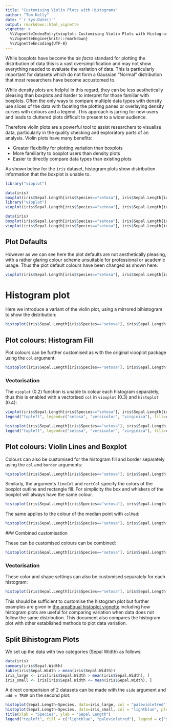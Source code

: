 ```yaml
---
title: "Customising Violin Plots with Histograms"
author: "Tom Kelly"
date: "`r Sys.Date()`"
output: rmarkdown::html_vignette
vignette: >
  %\VignetteIndexEntry{vioplot: Customising Violin Plots with Histograms}
  %\VignetteEngine{knitr::rmarkdown}
  %\VignetteEncoding{UTF-8}
---
```


While boxplots have become the _de facto_ standard for plotting the distribution of data this is a vast oversimplification and may not show everything needed to evaluate the variation of data. This is particularly important for datasets which do not form a Gaussian "Normal" distribution that most researchers have become accustomed to.

While density plots are helpful in this regard, they can be less aesthetically pleasing than boxplots and harder to interpret for those familiar with boxplots. Often the only ways to compare multiple data types with density use slices of the data with faceting the plotting panes or overlaying density curves with colours and a legend. This approach is jarring for new users and leads to cluttered plots difficult to present to a wider audience.

Therefore violin plots are a powerful tool to assist researchers to visualise data, particularly in the quality checking and exploratory parts of an analysis. Violin plots have many benefits:

- Greater flexibility for plotting variation than boxplots
- More familiarity to boxplot users than density plots
- Easier to directly compare data types than existing plots

As shown below for the `iris` dataset, histogram plots show distribution information that the boxplot is unable to.

```r
library("vioplot")
```

```r
data(iris)
boxplot(iris$Sepal.Length[iris$Species=="setosa"], iris$Sepal.Length[iris$Species=="versicolor"], iris$Sepal.Length[iris$Species=="virginica"], names=c("setosa", "versicolor", "virginica"))
library("vioplot")
vioplot(iris$Sepal.Length[iris$Species=="setosa"], iris$Sepal.Length[iris$Species=="versicolor"], iris$Sepal.Length[iris$Species=="virginica"], names=c("setosa", "versicolor", "virginica"))
```

```r
data(iris)
boxplot(iris$Sepal.Length[iris$Species=="setosa"], iris$Sepal.Length[iris$Species=="versicolor"], iris$Sepal.Length[iris$Species=="virginica"], names=c("setosa", "versicolor", "virginica"), main = "Sepal Length")
vioplot(iris$Sepal.Length[iris$Species=="setosa"], iris$Sepal.Length[iris$Species=="versicolor"], iris$Sepal.Length[iris$Species=="virginica"], names=c("setosa", "versicolor", "virginica"), main = "Sepal Length", col="magenta")
```

## Plot Defaults

However as we can see here the plot defaults are not aesthetically pleasing, with a rather glaring colour scheme unsuitable for professional or academic usage. Thus the plot default colours have been changed as shown here:

```r
vioplot(iris$Sepal.Length[iris$Species=="setosa"], iris$Sepal.Length[iris$Species=="versicolor"], iris$Sepal.Length[iris$Species=="virginica"], names=c("setosa", "versicolor", "virginica"), main = "Sepal Length")
```

# Histogram plot

Here we introduce a variant of the violin plot, using a mirrored bihistogram to show the distribution:

```r
histoplot(iris$Sepal.Length[iris$Species=="setosa"], iris$Sepal.Length[iris$Species=="versicolor"], iris$Sepal.Length[iris$Species=="virginica"], names=c("setosa", "versicolor", "virginica"), main = "Sepal Length")
```

## Plot colours: Histogram Fill

Plot colours can be further customised as with the original viooplot package using the `col` argument:

```r
histoplot(iris$Sepal.Length[iris$Species=="setosa"], iris$Sepal.Length[iris$Species=="versicolor"], iris$Sepal.Length[iris$Species=="virginica"], names=c("setosa", "versicolor", "virginica"), main = "Sepal Length", col="lightblue")
```

### Vectorisation

The `vioplot` (0.2) function is unable to colour each histogram separately, thus this is enabled with a vectorised `col` in `viooplot` (0.3) and `histoplot` (0.4):

```r
vioplot(iris$Sepal.Length[iris$Species=="setosa"], iris$Sepal.Length[iris$Species=="versicolor"], iris$Sepal.Length[iris$Species=="virginica"], names=c("setosa", "versicolor", "virginica"), main = "Sepal Length", col=c("lightgreen", "lightblue", "palevioletred"))
legend("topleft", legend=c("setosa", "versicolor", "virginica"), fill=c("lightgreen", "lightblue", "palevioletred"), cex = 0.5)
```

```r
histoplot(iris$Sepal.Length[iris$Species=="setosa"], iris$Sepal.Length[iris$Species=="versicolor"], iris$Sepal.Length[iris$Species=="virginica"], names=c("setosa", "versicolor", "virginica"), main = "Sepal Length", col=c("lightgreen", "lightblue", "palevioletred"))
legend("topleft", legend=c("setosa", "versicolor", "virginica"), fill=c("lightgreen", "lightblue", "palevioletred"), cex = 0.5)
```


## Plot colours: Violin Lines and Boxplot

Colours can also be customised for the histogram fill and border separately using the `col` and `border` arguments:

```r
histoplot(iris$Sepal.Length[iris$Species=="setosa"], iris$Sepal.Length[iris$Species=="versicolor"], iris$Sepal.Length[iris$Species=="virginica"], names=c("setosa", "versicolor", "virginica"), main = "Sepal Length", col="lightblue", border="royalblue")
```

Similarly, the arguments `lineCol` and `rectCol` specify the colors of the boxplot outline and rectangle fill. For simplicity the box and whiskers of the boxplot will always have the same colour.

```r
histoplot(iris$Sepal.Length[iris$Species=="setosa"], iris$Sepal.Length[iris$Species=="versicolor"], iris$Sepal.Length[iris$Species=="virginica"], names=c("setosa", "versicolor", "virginica"), main = "Sepal Length", rectCol="palevioletred", lineCol="violetred")
```
 
 The same applies to the colour of the median point with `colMed`:
 
```r
histoplot(iris$Sepal.Length[iris$Species=="setosa"], iris$Sepal.Length[iris$Species=="versicolor"], iris$Sepal.Length[iris$Species=="virginica"], names=c("setosa", "versicolor", "virginica"), main = "Sepal Length", colMed="violet")
```
 
 ### Combined customisation
 
 These can be customised colours can be combined:
 
```r
histoplot(iris$Sepal.Length[iris$Species=="setosa"], iris$Sepal.Length[iris$Species=="versicolor"], iris$Sepal.Length[iris$Species=="virginica"], names=c("setosa", "versicolor", "virginica"), main = "Sepal Length", col="lightblue", border="royalblue", rectCol="palevioletred", lineCol="violetred", colMed="violet")
```
 
### Vectorisation

These color and shape settings can also be customised separately for each histogram:
```r
histoplot(iris$Sepal.Length[iris$Species=="setosa"], iris$Sepal.Length[iris$Species=="versicolor"], iris$Sepal.Length[iris$Species=="virginica"], names=c("setosa", "versicolor", "virginica"), main="Sepal Length (Equal Area)", areaEqual = T, col=c("lightgreen", "lightblue", "palevioletred"), border=c("darkolivegreen4", "royalblue4", "violetred4"), rectCol=c("forestgreen", "blue", "palevioletred3"), lineCol=c("darkolivegreen", "royalblue", "violetred4"), colMed=c("green", "cyan", "magenta"), pchMed=c(15, 17, 19))
```

This should be sufficient to customise the histogram plot but further examples are given in [the areaEqual histoplot vignette](histogram_area.html) including how histogram plots are useful for comparing variation when data does not follow the same distribution. This document also compares the histogram plot with other established methods to plot data variation.

## Split Bihistogram Plots

We set up the data with two categories (Sepal Width) as follows:

```r
data(iris)
summary(iris$Sepal.Width)
table(iris$Sepal.Width > mean(iris$Sepal.Width))
iris_large <- iris[iris$Sepal.Width > mean(iris$Sepal.Width), ]
iris_small <- iris[iris$Sepal.Width <= mean(iris$Sepal.Width), ]
```

A direct comparision of 2 datasets can be made with the `side` argument and `add = TRUE` on the second plot:

```r
histoplot(Sepal.Length~Species, data=iris_large, col = "palevioletred", plotCentre = "line", side = "right")
histoplot(Sepal.Length~Species, data=iris_small, col = "lightblue", plotCentre = "line", side = "left", add = T)
title(xlab = "Species", ylab = "Sepal Length")
legend("topleft", fill = c("lightblue", "palevioletred"), legend = c("small", "large"), title = "Sepal Width")
```
